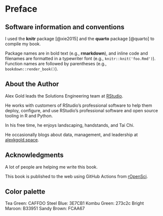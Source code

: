 # Preface {.unnumbered}

## Software information and conventions {.unnumbered}

I used the **knitr**\index{knitr} package [@xie2015] and the **quarto**\index{quarto} package [@quarto] to compile my book.

Package names are in bold text (e.g., **rmarkdown**), and inline code and filenames are formatted in a typewriter font (e.g., `knitr::knit('foo.Rmd')`). Function names are followed by parentheses (e.g., `bookdown::render_book()`).

## About the Author

Alex Gold leads the Solutions Engineering team at [RStudio](www.rstudio.com).

He works with customers of RStudio's professional software to help them deploy, configure, and use RStudio's professional software and open source tooling in R and Python.

In his free time, he enjoys landscaping, handstands, and Tai Chi.

He occasionally blogs about data, management, and leadership at [alexkgold.space](http://alexkgold.space).

## Acknowledgments {.unnumbered}

A lot of people are helping me write this book.

This book is published to the web using GitHub Actions from [rOpenSci](https://github.com/orchid00/actions_sandbox).

## Color palette

Tea Green: CAFFDO Steel Blue: 3E7CB1 Kombu Green: 273c2c Bright Maroon: B33951 Sandy Brown: FCAA67
